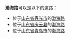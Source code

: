 '''渤海路'''可以是以下的道路：
* 位于[[山东省|山东省]][[寿光市|寿光市]]的[[渤海路_(寿光)|渤海路]]
* 位于[[山东省|山东省]][[庆云县|庆云县]]的[[渤海路_(庆云)|渤海路]]
* 位于[[山东省|山东省]][[青岛市|青岛市]]的[[渤海路_(青岛)|渤海路]]
{{Disambig|N|Cat=三字中国地名消歧义}}